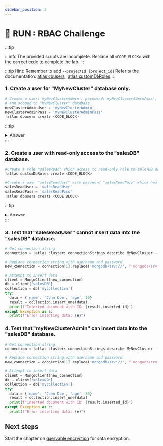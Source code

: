 ```yaml
---
sidebar_position: 2
---
```


# 👐 RUN : RBAC Challenge
:::tip

:::info
The provided scripts are incomplete. Replace all `<CODE_BLOCK>` with the correct code to complete the lab.
:::

:::tip
 Hint: Remember to add `--projectId {project_id}`
 Refer to the documentation: [atlas dbusers](https://www.mongodb.com/docs/atlas/cli/current/command/atlas-dbusers-create/) , [atlas customDbRoles](https://www.mongodb.com/docs/atlas/cli/current/command/atlas-customDbRoles-create/)
:::
### 1. Create a user for "MyNewCluster" database only.

```python
# Create a user:'myNewClusterAdmin', password:'myNewClusterAdminPass', role: 'readWriteAnyDatabase'
# and scoped to "MyNewCluster" database
newClusterAdminUser = 'myNewClusterAdmin'
newClusterAdminPass = 'myNewClusterAdminPass'
!atlas dbusers create <CODE_BLOCK>
```

:::tip
<details>
    <summary> Answer </summary>
    ```python
    # Create a user:'myNewClusterAdmin', password:'myNewClusterAdminPass', role: 'readWriteAnyDatabase'
    # and scoped to "MyNewCluster" database
    newClusterAdminUser = 'myNewClusterAdmin'
    newClusterAdminPass = 'myNewClusterAdminPass'
    !atlas dbusers create --username {newClusterAdminUser} --password {newClusterAdminPass} --role readWriteAnyDatabase --scope 'MyNewCluster' --projectId {project_id} 
```
</details>
:::

### 2. Create a user with read-only access to the "salesDB" database.

```python
#Create a role "salesRead" which access to read-only role to salesDB database
!atlas customDbRoles create <CODE_BLOCK>

#Create a user "salesReadUser" with password "salesReadPass" which has the "salesRead" role
salesReadUser = 'salesReadUser'
salesReadPass = 'salesReadPass'
!atlas dbusers create <CODE_BLOCK>
```

:::tip
<details>
    <summary> Answer </summary>
    ```python
    #Create a role "salesRead" which access to read-only role to salesDB database
    !atlas customDbRoles create salesRead --inheritedRole read@salesDB --projectId {project_id}

    #Create a user "salesReadUser" with password "salesReadPass" which has the "salesRead" role
    salesReadUser = 'salesReadUser'
    salesReadPass = 'salesReadPass'
    !atlas dbusers create --username salesReadUser --password salesReadPass --role salesRead --projectId {project_id}
    ```
</details>
:::

### 3. Test that "salesReadUser" cannot insert data into the "salesDB" database.

```python
# Get connection string
connection = !atlas clusters connectionStrings describe MyNewCluster --projectId {project_id}

# Replace connection string with username and password
new_connection = connection[1].replace('mongodb+srv://', f'mongodb+srv://{salesReadUser}:{salesReadPass}@')

# Attempt to insert data
client = MongoClient(new_connection)
db = client['salesDB']
collection = db['mycollection']
try:
  data = {'name': 'John Doe', 'age': 30}
  result = collection.insert_one(data)
  print(f"Inserted document with ID: {result.inserted_id}")
except Exception as e:
  print(f"Error inserting data: {e}")
```

### 4. Test that "myNewClusterAdmin" can insert data into the "salesDB" database.

```python
# Get connection string
connection = !atlas clusters connectionStrings describe MyNewCluster --projectId {project_id}

# Replace connection string with username and password
new_connection = connection[1].replace('mongodb+srv://', f'mongodb+srv://{newClusterAdminUser}:{newClusterAdminPass}@')

# Attempt to insert data
client = MongoClient(new_connection)
db = client['salesDB']
collection = db['mycollection']
try:
  data = {'name': 'John Doe', 'age': 30}
  result = collection.insert_one(data)
  print(f"Inserted document with ID: {result.inserted_id}")
except Exception as e:
  print(f"Error inserting data: {e}")
```

## Next steps

Start the chapter on [queryable encryption](./queryable-encryption) for data encryption.
